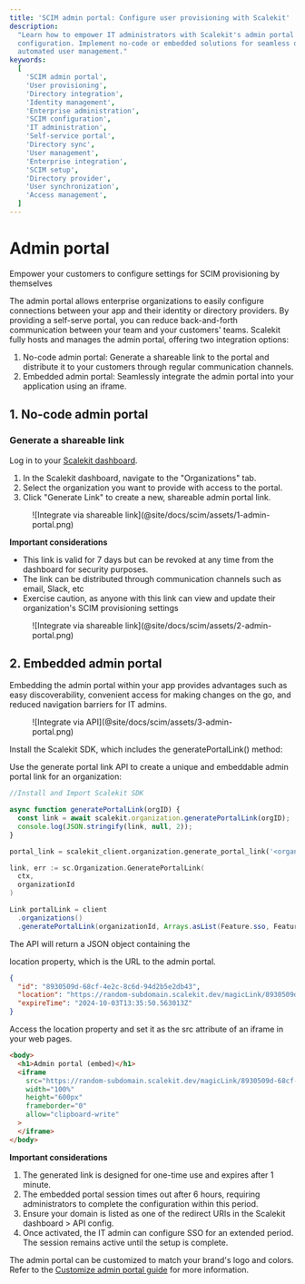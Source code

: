 ```yaml
---
title: 'SCIM admin portal: Configure user provisioning with Scalekit'
description:
  "Learn how to empower IT administrators with Scalekit's admin portal for SCIM provisioning
  configuration. Implement no-code or embedded solutions for seamless directory integration and
  automated user management."
keywords:
  [
    'SCIM admin portal',
    'User provisioning',
    'Directory integration',
    'Identity management',
    'Enterprise administration',
    'SCIM configuration',
    'IT administration',
    'Self-service portal',
    'Directory sync',
    'User management',
    'Enterprise integration',
    'SCIM setup',
    'Directory provider',
    'User synchronization',
    'Access management',
  ]
---
```



# Admin portal

<Subtitle>
  Empower your customers to configure settings for SCIM provisioning by themselves
</Subtitle>

The admin portal allows enterprise organizations to easily configure connections between your app
and their identity or directory providers. By providing a self-serve portal, you can reduce
back-and-forth communication between your team and your customers' teams. Scalekit fully hosts and
manages the admin portal, offering two integration options:

1. No-code admin portal: Generate a shareable link to the portal and distribute it to your customers
   through regular communication channels.
2. Embedded admin portal: Seamlessly integrate the admin portal into your application using an
   iframe.

## 1. No-code admin portal

### Generate a shareable link

Log in to your [Scalekit dashboard](https://app.scalekit.com/).

1. In the Scalekit dashboard, navigate to the "Organizations" tab.
2. Select the organization you want to provide with access to the portal.
3. Click "Generate Link" to create a new, shareable admin portal link.

<figure>![Integrate via shareable link](@site/docs/scim/assets/1-admin-portal.png)</figure>

**Important considerations**

- This link is valid for 7 days but can be revoked at any time from the dashboard for security
  purposes.
- The link can be distributed through communication channels such as email, Slack, etc
- Exercise caution, as anyone with this link can view and update their organization's SCIM
  provisioning settings

<figure>![Integrate via shareable link](@site/docs/scim/assets/2-admin-portal.png)</figure>

## 2. Embedded admin portal

Embedding the admin portal within your app provides advantages such as easy discoverability,
convenient access for making changes on the go, and reduced navigation barriers for IT admins.

<figure>![Integrate via API](@site/docs/scim/assets/3-admin-portal.png)</figure>

Install the Scalekit SDK, which includes the <SimpleCode>generatePortalLink()</SimpleCode> method:

Use the generate portal link API to create a unique and embeddable admin portal link for an
organization:

<CodeWithHeader title="Generate portal link">

<Tabs groupId="tech-stack" queryString>
<TabItem value="nodejs" label="Node.js">

```javascript showLineNumbers
//Install and Import Scalekit SDK

async function generatePortalLink(orgID) {
  const link = await scalekit.organization.generatePortalLink(orgID);
  console.log(JSON.stringify(link, null, 2));
}
```

</TabItem>

<TabItem value="python" label="Python">

```python
portal_link = scalekit_client.organization.generate_portal_link('<organization_id>')
```

</TabItem>

<TabItem value="go" label="Go">

```go
link, err := sc.Organization.GeneratePortalLink(
  ctx,
  organizationId
)
```

</TabItem>

<TabItem value="java" label="Java">

```java
Link portalLink = client
  .organizations()
  .generatePortalLink(organizationId, Arrays.asList(Feature.sso, Feature.dir_sync));

```

</TabItem>
</Tabs>
</CodeWithHeader>

The API will return a JSON object containing the

<SimpleCode>location</SimpleCode> property, which is the URL to the admin portal.

<CodeWithHeader title="Generate portal link (response object)">

```json
{
  "id": "8930509d-68cf-4e2c-8c6d-94d2b5e2db43",
  "location": "https://random-subdomain.scalekit.dev/magicLink/8930509d-68cf-4e2c-8c6d-94d2b5e2db43",
  "expireTime": "2024-10-03T13:35:50.563013Z"
}
```

</CodeWithHeader>

Access the <SimpleCode>location</SimpleCode> property and set it as the <SimpleCode>src</SimpleCode>
attribute of an iframe in your web pages.

<CodeWithHeader title="Embed admin portal in an iframe">

```html
<body>
  <h1>Admin portal (embed)</h1>
  <iframe
    src="https://random-subdomain.scalekit.dev/magicLink/8930509d-68cf-4e2c-8c6d-94d2b5e2db43"
    width="100%"
    height="600px"
    frameborder="0"
    allow="clipboard-write"
  >
  </iframe>
</body>
```

</CodeWithHeader>

**Important considerations**

1. The generated link is designed for one-time use and expires after 1 minute.
2. The embedded portal session times out after 6 hours, requiring administrators to complete the
   configuration within this period.
3. Ensure your domain is listed as one of the redirect URIs in the Scalekit dashboard > API config.
4. Once activated, the IT admin can configure SSO for an extended period. The session remains active
   until the setup is complete.

The admin portal can be customized to match your brand's logo and colors. Refer to the
[Customize admin portal guide](/scim/domain-and-theme-customization) for more information.
